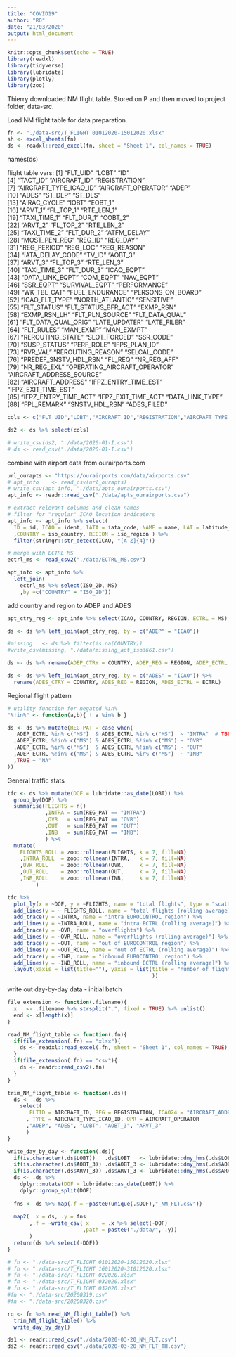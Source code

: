 ```yaml
---
title: "COVID19"
author: "RQ"
date: "21/03/2020"
output: html_document
---
```


```r
knitr::opts_chunk$set(echo = TRUE)
library(readxl)
library(tidyverse)
library(lubridate)
library(plotly)
library(zoo)
```

Thierry downloaded NM flight table. Stored on P and then moved to project folder, data-src.

Load NM flight table for data preparation.

```r
fn <- "./data-src/T_FLIGHT 01012020-15012020.xlsx"
sh <- excel_sheets(fn)
ds <- readxl::read_excel(fn, sheet = "Sheet 1", col_names = TRUE)
```

names(ds)

flight table vars:
[1] "FLT_UID"                     "LOBT"                        "ID"                         
 [4] "TACT_ID"                     "AIRCRAFT_ID"                 "REGISTRATION"               
 [7] "AIRCRAFT_TYPE_ICAO_ID"       "AIRCRAFT_OPERATOR"           "ADEP"                       
[10] "ADES"                        "ST_DEP"                      "ST_DES"                     
[13] "AIRAC_CYCLE"                 "IOBT"                        "EOBT_1"                     
[16] "ARVT_1"                      "FL_TOP_1"                    "RTE_LEN_1"                  
[19] "TAXI_TIME_1"                 "FLT_DUR_1"                   "COBT_2"                     
[22] "ARVT_2"                      "FL_TOP_2"                    "RTE_LEN_2"                  
[25] "TAXI_TIME_2"                 "FLT_DUR_2"                   "ATFM_DELAY"                 
[28] "MOST_PEN_REG"                "REG_ID"                      "REG_DAY"                    
[31] "REG_PERIOD"                  "REG_LOC"                     "REG_REASON"                 
[34] "IATA_DELAY_CODE"             "TV_ID"                       "AOBT_3"                     
[37] "ARVT_3"                      "FL_TOP_3"                    "RTE_LEN_3"                  
[40] "TAXI_TIME_3"                 "FLT_DUR_3"                   "ICAO_EQPT"                  
[43] "DATA_LINK_EQPT"              "COM_EQPT"                    "NAV_EQPT"                   
[46] "SSR_EQPT"                    "SURVIVAL_EQPT"               "PERFORMANCE"                
[49] "WK_TBL_CAT"                  "FUEL_ENDURANCE"              "PERSONS_ON_BOARD"           
[52] "ICAO_FLT_TYPE"               "NORTH_ATLANTIC"              "SENSITIVE"                  
[55] "FLT_STATUS"                  "FLT_STATUS_BFR_ACT"          "EXMP_RSN"                   
[58] "EXMP_RSN_LH"                 "FLT_PLN_SOURCE"              "FLT_DATA_QUAL"              
[61] "FLT_DATA_QUAL_ORIG"          "LATE_UPDATER"                "LATE_FILER"                 
[64] "FLT_RULES"                   "MAN_EXMP"                    "MAN_EXMPT"                  
[67] "REROUTING_STATE"             "SLOT_FORCED"                 "SSR_CODE"                   
[70] "SUSP_STATUS"                 "PERF_ROLE"                   "IFPS_PLAN_ID"               
[73] "RVR_VAL"                     "REROUTING_REASON"            "SELCAL_CODE"                
[76] "PREDEF_SNSTV_HDL_RSN"        "FL_REQ"                      "NR_REG_AFF"                 
[79] "NR_REG_EXL"                  "OPERATING_AIRCRAFT_OPERATOR" "AIRCRAFT_ADDRESS_SOURCE"    
[82] "AIRCRAFT_ADDRESS"            "IFPZ_ENTRY_TIME_EST"         "IFPZ_EXIT_TIME_EST"         
[85] "IFPZ_ENTRY_TIME_ACT"         "IFPZ_EXIT_TIME_ACT"          "DATA_LINK_TYPE"             
[88] "FPL_REMARK"                  "SNSTV_HDL_RSN"               "ADES_FILED"                 



```r
cols <- c("FLT_UID","LOBT","AIRCRAFT_ID","REGISTRATION","AIRCRAFT_TYPE_ICAO_ID","AIRCRAFT_OPERATOR","ADEP","ADES","ADES_FILED","AOBT_3","ARVT_3","TAXI_TIME_3","RTE_LEN_3","FLT_DUR_3","WK_TBL_CAT","ICAO_FLT_TYPE","OPERATING_AIRCRAFT_OPERATOR","AIRCRAFT_ADDRESS")

ds2 <- ds %>% select(cols)

# write_csv(ds2, "./data/2020-01-I.csv")
# ds <- read_csv("./data/2020-01-I.csv")
```

combine with airport data from ourairports.com

```r
url_ourapts <- "https://ourairports.com/data/airports.csv"
# apt_info    <- read_csv(url_ourapts)
# write_csv(apt_info, "./data/apts_ourairports.csv")
apt_info <- readr::read_csv("./data/apts_ourairports.csv")

# extract relevant columns and clean names
# filter for "regular" ICAO location indicators
apt_info <- apt_info %>% select(
  ID = id, ICAO = ident, IATA = iata_code, NAME = name, LAT = latitude_deg, LON = longitude_deg
  ,COUNTRY = iso_country, REGION = iso_region ) %>%
  filter(stringr::str_detect(ICAO, "[A-Z]{4}"))

# merge with ECTRL MS
ectrl_ms <- read_csv2("./data/ECTRL_MS.csv")

apt_info <- apt_info %>% 
  left_join(
    ectrl_ms %>% select(ISO_2D, MS)
    ,by =c("COUNTRY" = "ISO_2D"))
```

add country and region to ADEP and ADES

```r
apt_ctry_reg <- apt_info %>% select(ICAO, COUNTRY, REGION, ECTRL = MS)

ds <- ds %>% left_join(apt_ctry_reg, by = c("ADEP" = "ICAO"))

#missing   <- ds %>% filter(is.na(COUNTRY))
#write_csv(missing, "./data/missing_apt_iso3661.csv")

ds <- ds %>% rename(ADEP_CTRY = COUNTRY, ADEP_REG = REGION, ADEP_ECTRL = ECTRL)

ds <- ds %>% left_join(apt_ctry_reg, by = c("ADES" = "ICAO")) %>%
  rename(ADES_CTRY = COUNTRY, ADES_REG = REGION, ADES_ECTRL = ECTRL)
```

Regional flight pattern

```r
# utility function for negated %in%
"%!in%" <- function(a,b){ ! a %in% b }

ds <- ds %>% mutate(REG_PAT = case_when(
   ADEP_ECTRL %in% c("MS")  & ADES_ECTRL %in% c("MS")  ~ "INTRA"  # TBD Israel and Morocco --> CAS
  ,ADEP_ECTRL %!in% c("MS") & ADES_ECTRL %!in% c("MS") ~ "OVR"
  ,ADEP_ECTRL %in% c("MS")  & ADES_ECTRL %!in% c("MS") ~ "OUT"
  ,ADEP_ECTRL %!in% c("MS") & ADES_ECTRL %in% c("MS")  ~ "INB"
  ,TRUE ~ "NA"
))
```



General traffic stats

```r
tfc <- ds %>% mutate(DOF = lubridate::as_date(LOBT)) %>% 
  group_by(DOF) %>%
  summarise(FLIGHTS = n()
            ,INTRA = sum(REG_PAT == "INTRA")
            ,OVR   = sum(REG_PAT == "OVR")
            ,OUT   = sum(REG_PAT == "OUT")
            ,INB   = sum(REG_PAT == "INB")
            ) %>%
  mutate(
    FLIGHTS_ROLL = zoo::rollmean(FLIGHTS, k = 7, fill=NA)
    ,INTRA_ROLL  = zoo::rollmean(INTRA,   k = 7, fill=NA)
    ,OVR_ROLL    = zoo::rollmean(OVR,     k = 7, fill=NA)
    ,OUT_ROLL    = zoo::rollmean(OUT,     k = 7, fill=NA)
    ,INB_ROLL    = zoo::rollmean(INB,     k = 7, fill=NA)
         )
```


```r
tfc %>% 
  plot_ly(x = ~DOF, y = ~FLIGHTS, name = "total flights", type = "scatter") %>%
  add_lines(y = ~ FLIGHTS_ROLL, name = "total flights (rolling average)") %>%
  add_trace(y = ~INTRA, name = "intra EUROCONTROL region") %>%
  add_lines(y = ~INTRA_ROLL, name = "intra ECTRL (rolling average)") %>%
  add_trace(y = ~OVR, name = "overflights") %>%
  add_lines(y = ~OVR_ROLL, name = "overflights (rolling average)") %>%
  add_trace(y = ~OUT, name = "out of EUROCONTROL region") %>%
  add_lines(y = ~OUT_ROLL, name = "out of ECTRL (rolling average)") %>%
  add_trace(y = ~INB, name = "inbound EUROCONTROL region") %>%
  add_lines(y = ~INB_ROLL, name = "inbound ECTRL (rolling average)") %>%
  layout(xaxis = list(title=""), yaxis = list(title = "number of flights"#, type = "log"
                                              ))
```

write out day-by-day data - initial batch

```r
file_extension <- function(.filename){
  x   <- .filename %>% strsplit(".", fixed = TRUE) %>% unlist() 
  end <- x[length(x)]
}

read_NM_flight_table <- function(.fn){
  if(file_extension(.fn) == "xlsx"){
    ds <- readxl::read_excel(.fn, sheet = "Sheet 1", col_names = TRUE)
  }
  if(file_extension(.fn) == "csv"){
    ds <- readr::read_csv2(.fn)
  }
}

trim_NM_flight_table <- function(.ds){
  ds <- .ds %>%  
    select(
       FLTID = AIRCRAFT_ID, REG = REGISTRATION, ICAO24 = "AIRCRAFT_ADDRESS"
      , TYPE = AIRCRAFT_TYPE_ICAO_ID, OPR = AIRCRAFT_OPERATOR
      ,"ADEP", "ADES", "LOBT", "AOBT_3", "ARVT_3"
      )
}

write_day_by_day <- function(.ds){
  if(is.character(.ds$LOBT))   .ds$LOBT   <- lubridate::dmy_hms(.ds$LOBT) 
  if(is.character(.ds$AOBT_3)) .ds$AOBT_3 <- lubridate::dmy_hms(.ds$AOBT_3) 
  if(is.character(.ds$ARVT_3)) .ds$ARVT_3 <- lubridate::dmy_hms(.ds$ARVT_3) 
  ds <- .ds %>% 
    dplyr::mutate(DOF = lubridate::as_date(LOBT)) %>% 
    dplyr::group_split(DOF)
  
  fns <- ds %>% map(.f = ~paste0(unique(.$DOF),"_NM_FLT.csv"))
  
  map2( .x = ds, .y = fns
       ,.f = ~write_csv( x    = .x %>% select(-DOF)
                        ,path = paste0("./data/", .y))
       )
  return(ds %>% select(-DOF))
}
```

```r
# fn <- "./data-src/T_FLIGHT 01012020-15012020.xlsx"
# fn <- "./data-src/T_FLIGHT 16012020-31012020.xlsx"
# fn <- "./data-src/T_FLIGHT 022020.xlsx"
# fn <- "./data-src/T_FLIGHT 032020.xlsx"
# fn <- "./data-src/T_FLIGHT 032020.xlsx"
#fn <- "./data-src/20200319.csv"
#fn <- "./data-src/20200320.csv"

rq <- fn %>% read_NM_flight_table() %>% 
  trim_NM_flight_table() %>%
  write_day_by_day()
```


```r
ds1 <- readr::read_csv("./data/2020-03-20_NM_FLT.csv")
ds2 <- readr::read_csv("./data/2020-03-20_NM_FLT_TH.csv")
```

